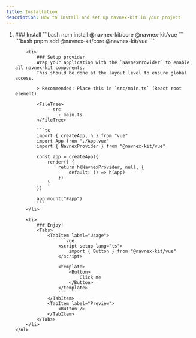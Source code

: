 ```yaml
---
title: Installation
description: How to install and set up navnex-kit in your project
---
```



<Steps>
    <ol>
        <li>
            ### Install
            <Tabs>
                <TabItem label="npm" icon="npm">
                    ```bash
                    npm install @navnex-kit/core @navnex-kit/vue
                    ```
                </TabItem>
                <TabItem label="pnpm" icon="pnpm">
                    ```bash
                    pnpm add @navnex-kit/core @navnex-kit/vue
                    ```
                </TabItem>
            </Tabs>
        </li>

        <li>
            ### Setup provider
            Wrap your application with the `NavnexProvider` to enable all navnex-kit components.
            This should be done at the layout level to ensure global access.

            > Recommended: Place this in `src/main.ts` (React root element)

            <FileTree>
                - src
                    - main.ts
            </FileTree>

            ```ts
            import { createApp, h } from "vue"
            import App from "./App.vue"
            import { NavnexProvider } from "@navnex-kit/vue"

            const app = createApp({
                render() {
                    return h(NavnexProvider, null, {
                        default: () => h(App)
                    })
                }
            })

            app.mount("#app")
            ```
        </li>

        <li>
            ### Enjoy!
            <Tabs>
                <TabItem label="Usage">
                    ```vue
                    <script setup lang="ts">
                        import { Button } from "@navnex-kit/vue"
                    </script>

                    <template>
                        <Button>
                            Click me
                        </Button>
                    </template>
                    ```
                </TabItem>
                <TabItem label="Preview">
                    <Button />
                </TabItem>
            </Tabs>
        </li>
    </ol>

</Steps>
